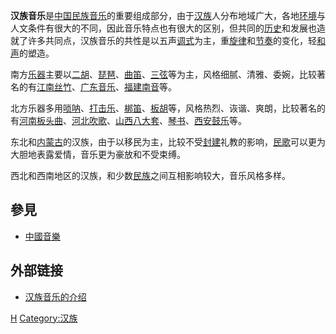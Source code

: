 '''汉族音乐'''是[[中國民族列表|中国民族]][[音乐|音乐]]的重要组成部分，由于[[汉族|汉族]]人分布地域广大，各地[[环境|环境]]与人文条件有很大的不同，因此音乐特点也有很大的区别，但共同的[[历史|历史]]和发展也造就了许多共同点，汉族音乐的共性是以五声[[调式|调式]]为主，重[[旋律|旋律]]和[[节奏|节奏]]的变化，轻[[和声|和声]]的塑造。

南方[[乐器|乐器]]主要以[[二胡|二胡]]、[[琵琶|琵琶]]、[[曲笛|曲笛]]、[[三弦|三弦]]等为主，风格细腻、清雅、委婉，比较著名的有[[江南丝竹|江南丝竹]]、[[广东音乐|广东音乐]]、[[南管|福建南音]]等。

北方乐器多用[[唢呐|唢呐]]、[[打击乐|打击乐]]、[[梆笛|梆笛]]、[[板胡|板胡]]等，风格热烈、诙谐、爽朗，比较著名的有[[河南板头曲|河南板头曲]]、[[河北吹歌|河北吹歌]]、[[山西八大套|山西八大套]]、[[琴书|琴书]]、[[西安鼓乐|西安鼓乐]]等。

东北和[[内蒙古|内蒙古]]的汉族，由于以移民为主，比较不受[[封建|封建]]礼教的影响，[[民歌|民歌]]可以更为大胆地表露爱情，音乐更为豪放和不受束缚。

西北和西南地区的汉族，和少数[[民族|民族]]之间互相影响较大，音乐风格多样。

== 參見 ==
*[[中國音樂|中國音樂]]

== 外部链接 ==
*[http://www.ndcnc.gov.cn/datalib/2003/Nation/DL/DL-163603?searchterm=%E9%9F%B3%E4%B9%90 汉族音乐的介绍] {{Wayback|url=http://www.ndcnc.gov.cn/datalib/2003/Nation/DL/DL-163603?searchterm=%E9%9F%B3%E4%B9%90 |date=20060222155031 }}

[[Category:中國民族音樂|H]]
[[Category:汉族|Category:汉族]]